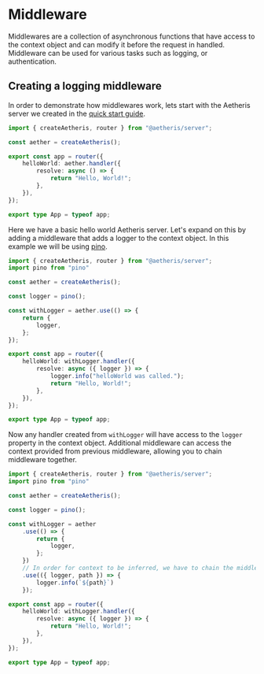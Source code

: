 # Middleware

Middlewares are a collection of asynchronous functions that have access to the context object and can modify it before
the request in handled. Middleware can be used for various tasks such as logging, or authentication.

## Creating a logging middleware

In order to demonstrate how middlewares work, lets start with the Aetheris server we created in the [quick start guide](/guide/getting-started).

```ts filename="src/server/index.ts" {6-10} copy
import { createAetheris, router } from "@aetheris/server";

const aether = createAetheris();

export const app = router({
    helloWorld: aether.handler({
        resolve: async () => {
            return "Hello, World!";
        },
    }),
});

export type App = typeof app;
```

Here we have a basic hello world Aetheris server. Let's expand on this by adding a middleware that adds a logger to the context object. In
this example we will be using [pino](https://github.com/pinojs/pino).

```ts filename="src/server/index.ts" {2, 8-12, 16-17} copy
import { createAetheris, router } from "@aetheris/server";
import pino from "pino"

const aether = createAetheris();

const logger = pino();

const withLogger = aether.use(() => {
    return {
        logger,
    };
});

export const app = router({
    helloWorld: withLogger.handler({
        resolve: async ({ logger }) => {
            logger.info("helloWorld was called.");
            return "Hello, World!";
        },
    }),
});

export type App = typeof app;
```

Now any handler created from `withLogger` will have access to the `logger` property in the context object. Additional middleware can
access the context provided from previous middleware, allowing you to chain middleware together.

```ts filename="src/server/index.ts" {14-17} copy
import { createAetheris, router } from "@aetheris/server";
import pino from "pino"

const aether = createAetheris();

const logger = pino();

const withLogger = aether
    .use(() => {
        return {
            logger,
        };
    })
    // In order for context to be inferred, we have to chain the middleware together.
    .use(({ logger, path }) => {
        logger.info(`${path}`)
    });

export const app = router({
    helloWorld: withLogger.handler({
        resolve: async ({ logger }) => {
            return "Hello, World!";
        },
    }),
});

export type App = typeof app;
```

